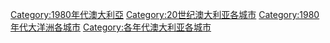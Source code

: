 [[Category:1980年代澳大利亞|Category:1980年代澳大利亞]]
[[Category:20世纪澳大利亚各城市|Category:20世纪澳大利亚各城市]]
[[Category:1980年代大洋洲各城市|Category:1980年代大洋洲各城市]]
[[Category:各年代澳大利亚各城市|Category:各年代澳大利亚各城市]]